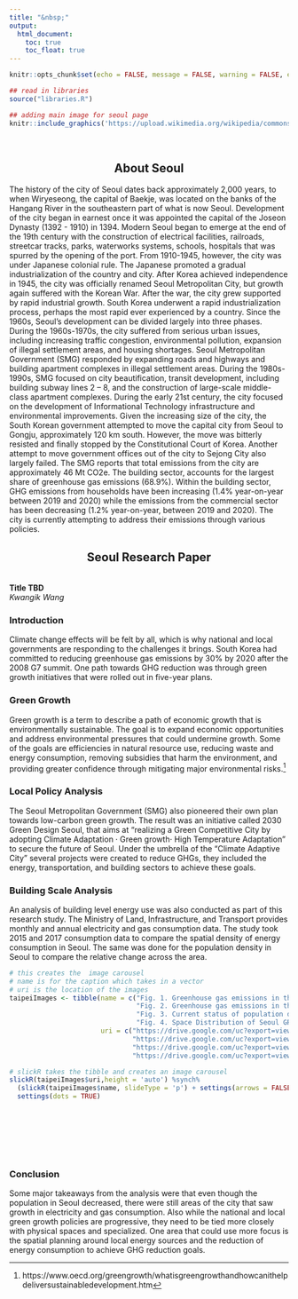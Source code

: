 ```yaml
---
title: "&nbsp;"
output:
  html_document:
    toc: true
    toc_float: true
---
```

```r
knitr::opts_chunk$set(echo = FALSE, message = FALSE, warning = FALSE, error = FALSE )

## read in libraries
source("libraries.R")
```

```r
## adding main image for seoul page
knitr::include_graphics('https://upload.wikimedia.org/wikipedia/commons/8/81/Seoul_%28175734251%29.jpeg')
```

<br>

<h2 style = text-align:center> About Seoul</h2>

The history of the city of Seoul dates back approximately 2,000 years, to when Wiryeseong, the capital of Baekje, was located on the banks of the Hangang River in the southeastern part of what is now Seoul. Development of the city began in earnest once it was appointed the capital of the Joseon Dynasty (1392 - 1910) in 1394. Modern Seoul began to emerge at the end of the 19th century with the construction of 
electrical facilities, railroads, streetcar tracks, parks, waterworks systems, schools, hospitals that was spurred by the opening of the port.  From 1910-1945, however, the city was under Japanese colonial rule.  The Japanese promoted a gradual industrialization of the country and city.  After Korea achieved independence in 1945, the city was officially renamed Seoul Metropolitan City, but growth again suffered with the Korean War.  After the war, the city grew supported by rapid industrial growth.  South Korea underwent a rapid industrialization process, perhaps the most rapid ever experienced by a country.  Since the 1960s, Seoul’s development can be divided largely into three phases.  During the 1960s-1970s, the city suffered from serious urban issues, including increasing traffic congestion, environmental pollution, expansion of illegal settlement areas, and housing shortages.  Seoul Metropolitan Government (SMG) responded by expanding roads and highways and building apartment complexes in illegal settlement areas.  During the 1980s-1990s, SMG focused on city beautification, transit development, including building subway lines 2 – 8, and the construction of large-scale middle-class apartment complexes.  During the early 21st century, the city focused on the development of Informational Technology infrastructure and environmental improvements.  Given the increasing size of the city, the South Korean government attempted to move the capital city from Seoul to Gongju, approximately 120 km south.  However, the move was bitterly resisted and finally stopped by the Constitutional Court of Korea.  Another attempt to move government offices out of the city to Sejong City also largely failed.  The SMG reports that total emissions from the city are approximately 46 Mt CO2e. The building sector, accounts for the largest share of greenhouse gas emissions (68.9%). Within the building sector, GHG emissions from households have been increasing (1.4% year-on-year between 2019 and 2020) while the emissions from the commercial sector has been decreasing (1.2% year-on-year, between 2019 and 2020).   The city is currently attempting to address their emissions through various policies.  

<h2 style = text-align:center> Seoul Research Paper</h2>

<br>
**Title TBD**  
*Kwangik Wang*
<br>

### Introduction

Climate change effects will be felt by all, which is why national and local governments are responding to the challenges it brings. South Korea had committed to reducing greenhouse gas emissions by 30% by 2020 after the 2008 G7 summit. One path towards GHG reduction was through green growth initiatives that were rolled out in five-year plans.

### Green Growth

Green growth is a term to describe a path of economic growth that is environmentally sustainable. The goal is to expand economic opportunities and address environmental pressures that could undermine growth.  Some of the goals are efficiencies in natural resource use, reducing waste and energy consumption, removing subsidies that harm the environment, and providing greater confidence through mitigating major environmental risks.[^1]

### Local Policy Analysis

The Seoul Metropolitan Government (SMG) also pioneered their own plan towards low-carbon green growth. The result was an initiative called 2030 Green Design Seoul, that aims at “realizing a Green Competitive City by adopting Climate Adaptation · Green growth· High Temperature Adaptation” to secure the future of Seoul. Under the umbrella of the “Climate Adaptive City” several projects were created to reduce GHGs, they included the energy, transportation, and building sectors to achieve these goals.

###  Building Scale Analysis

An analysis of building level energy use was also conducted as part of this research study. The Ministry of Land, Infrastructure, and Transport provides monthly and annual electricity and gas consumption data. The study took 2015 and 2017 consumption data to compare the spatial density of energy consumption in Seoul. The same was done for the population density in Seoul to compare the relative change across the area.


```r
# this creates the  image carousel
# name is for the caption which takes in a vector
# uri is the location of the images
taipeiImages <- tibble(name = c("Fig. 1. Greenhouse gas emissions in the electricity sector in 2017",
                                "Fig. 2. Greenhouse gas emissions in the city gas sector in 2017",
                                "Fig. 3. Current status of population distribution of Seoul in 2017",
                                "Fig. 4. Space Distribution of Seoul GRDP in 2016 by Ward (Gu)"),
                       uri = c("https://drive.google.com/uc?export=view&id=1njb1uLLkuyLIUe5HGpktyf0fw14skn0l",
                               "https://drive.google.com/uc?export=view&id=1Gyx9h5V16enkQbuB4228vnH17hj4qZM8",
                               "https://drive.google.com/uc?export=view&id=1a-yS93EnvUxzx2ez_0T89wZJ8kNftuSY",
                               "https://drive.google.com/uc?export=view&id=118Rtf1ceBaEyDeXKkggGSktHXa1VyZbI"))

# slickR takes the tibble and creates an image carousel
slickR(taipeiImages$uri,height = 'auto') %synch%
  (slickR(taipeiImages$name, slideType = 'p') + settings(arrows = FALSE)) + 
  settings(dots = TRUE) 
```

<br>
<br>
<br>
<br>
<br>

### Conclusion

Some major takeaways from the analysis were that even though the population in Seoul decreased, there were still areas of the city that saw growth in electricity and gas consumption. Also while the national and local green growth policies are progressive, they need to be tied more closely with physical spaces and specialized. One area that could use more focus is the spatial planning around local energy sources and the reduction of energy consumption to achieve GHG reduction goals. 

[^1]:https://www.oecd.org/greengrowth/whatisgreengrowthandhowcanithelpdeliversustainabledevelopment.htm